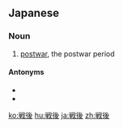 ==Japanese==
{{ja-kanjitab|せん|ご|yomi=o}}

===Noun===
{{ja-noun|せんご|kyu=戰後}}

# [[postwar]], the postwar period

====Antonyms====
* {{l|ja|戦前}}
* {{l|ja|戦中}}

[[ko:戦後]]
[[hu:戦後]]
[[ja:戦後]]
[[zh:戦後]]